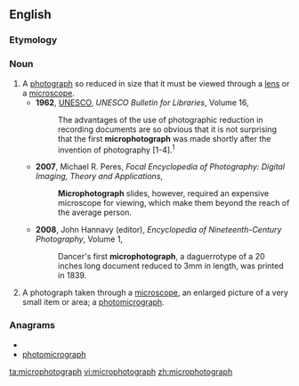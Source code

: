 ==English==

===Etymology===
{{prefix|micro|photograph}}

===Noun===
{{en-noun}}

# A [[photograph]] so reduced in size that it must be viewed through a [[lens]] or a [[microscope]].
#* '''1962''', [[w:UNESCO|UNESCO]], ''UNESCO Bulletin for Libraries'', Volume 16,
#*: The advantages of the use of photographic reduction in recording documents are so obvious that it is not surprising that the first '''microphotograph''' was made shortly after the invention of photography [1-4].<sup>1</sup>
#* '''2007''', Michael R. Peres, ''Focal Encyclopedia of Photography: Digital Imaging, Theory and Applications'',
#*: '''Microphotograph''' slides, however, required an expensive microscope for viewing, which make them beyond the reach of the average person.
#* '''2008''', John Hannavy (editor), ''Encyclopedia of Nineteenth-Century Photography'', Volume 1,
#*: Dancer's first '''microphotograph''', a daguerrotype of a 20 inches long document reduced to 3mm in length, was printed in 1839.
# A photograph taken through a [[microscope]], an enlarged picture of a very small item or area; a [[photomicrograph]].

===Anagrams===
* {{alphagram|acghhimooopprrt}}
* [[photomicrograph#English|photomicrograph]]

[[ta:microphotograph]]
[[vi:microphotograph]]
[[zh:microphotograph]]
